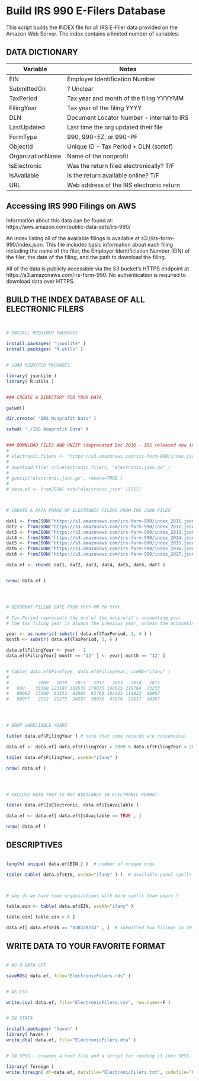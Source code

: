 # Build IRS 990 E-Filers Database

This script builds the INDEX file for all IRS E-Filer data provided on the Amazon Web Server. The index contains a limited number of variables:

## DATA DICTIONARY

Variable | Notes
---------|---------
EIN | Employer Identification Number
SubmittedOn | ? Unclear
TaxPeriod | Tax year and month of the filing YYYYMM
FilingYear | Tax year of the filing YYYY
DLN | Document Locator Number - internal to IRS
LastUpdated | Last time the org updated their file
FormType | 990, 990-EZ, or 990-PF
ObjectId | Unique ID - Tax Period + DLN (sortof)
OrganizationName | Name of the nonprofit
IsElectronic | Was the return filed electronically? T/F
IsAvailable | Is the return available online? T/F
URL | Web address of the IRS electronic return



## Accessing IRS 990 Filings on AWS

Information about this data can be found at:  https://aws.amazon.com/public-data-sets/irs-990/

An index listing all of the available filings is available at s3://irs-form-990/index.json. This file includes basic information about each filing including the name of the filer, the Employer Identificiation Number (EIN) of the filer, the date of the filing, and the path to download the filing.

All of the data is publicly accessible via the S3 bucket's HTTPS endpoint at https://s3.amazonaws.com/irs-form-990. No authentication is required to download data over HTTPS.





## BUILD THE INDEX DATABASE OF ALL ELECTRONIC FILERS


```R


# INSTALL REQUIRED PACKAGES

install.packages( "jsonlite" )
install.packages( "R.utils" )


# LOAD REQUIRED PACKAGES

library( jsonlite )
library( R.utils )


### CREATE A DIRECTORY FOR YOUR DATA

getwd()

dir.create( "IRS Nonprofit Data" )

setwd( "./IRS Nonprofit Data" )


### DOWNLOAD FILES AND UNZIP (deprecated Dec 2016 - IRS released new index files)
# 
# electronic.filers <- "https://s3.amazonaws.com/irs-form-990/index.json.gz"
# 
# download.file( url=electronic.filers, "electronic.json.gz" )
# 
# gunzip("electronic.json.gz", remove=TRUE )  
#
# data.ef <- fromJSON( txt="electronic.json" )[[1]]



# CREATE A DATA FRAME OF ELECTRONIC FILERS FROM IRS JSON FILES

dat1 <- fromJSON("https://s3.amazonaws.com/irs-form-990/index_2011.json")[[1]]
dat2 <- fromJSON("https://s3.amazonaws.com/irs-form-990/index_2012.json")[[1]]
dat3 <- fromJSON("https://s3.amazonaws.com/irs-form-990/index_2013.json")[[1]]
dat4 <- fromJSON("https://s3.amazonaws.com/irs-form-990/index_2014.json")[[1]]
dat5 <- fromJSON("https://s3.amazonaws.com/irs-form-990/index_2015.json")[[1]]
dat6 <- fromJSON("https://s3.amazonaws.com/irs-form-990/index_2016.json")[[1]]
dat6 <- fromJSON("https://s3.amazonaws.com/irs-form-990/index_2017.json")[[1]]

data.ef <- rbind( dat1, dat2, dat3, dat4, dat5, dat6, dat7 )


nrow( data.ef )




# REFORMAT FILING DATE FROM YYYY-MM TO YYYY

# Tax Period represents the end of the nonprofit's accounting year
# The tax filing year is always the previous year, unless the accounting year ends in December

year <- as.numeric( substr( data.ef$TaxPeriod, 1, 4 ) )
month <- substr( data.ef$TaxPeriod, 5, 6 )

data.ef$FilingYear <- year - 1
data.ef$FilingYear[ month == "12" ] <- year[ month == "12" ]


# table( data.ef$FormType, data.ef$FilingYear, useNA="ifany" )
#
#           2009   2010   2011   2012   2013   2014   2015
#   990    33360 123107 159539 179675 198615 215764  73233
#   990EZ  15500  63253  82066  93769 104425 114822  60967
#   990PF   2352  25275  34597  39936  45870  52617  34387




# DROP UNRELIABLE YEARS

table( data.ef$FilingYear ) # note that some records are nonsensical

data.ef <- data.ef[ data.ef$FilingYear > 2009 & data.ef$FilingYear < 2017 , ]

table( data.ef$FilingYear, useNA="ifany" )

nrow( data.ef )




# EXCLUDE DATA THAT IS NOT AVAILABLE IN ELECTRONIC FORMAT

table( data.ef$IsElectronic, data.ef$IsAvailable )

data.ef <- data.ef[ data.ef$IsAvailable == TRUE , ]

nrow( data.ef )


```





## DESCRIPTIVES


```R

length( unique( data.ef$EIN ) )  # number of unique orgs

table( table( data.ef$EIN, useNA="ifany" ) )  # available panel spells



# why do we have some organizations with more spells than years ?

table.ein <- table( data.ef$EIN, useNA="ifany" )

table.ein[ table.ein > 6 ]

data.ef[ data.ef$EIN == "830229733" , ]  # submitted two filings in 2013 


```







## WRITE DATA TO YOUR FAVORITE FORMAT


```R

# AS R DATA SET

saveRDS( data.ef, file="ElectronicFilers.rds" )


# AS CSV

write.csv( data.ef, file="ElectronicFilers.csv", row.names=F )


# IN STATA

install.packages( "haven" )
library( haven )
write_dta( data.ef, file="ElectronicFilers.dta" )


# IN SPSS - creates a text file and a script for reading it into SPSS

library( foreign )
write.foreign( df=data.ef, datafile="ElectronicFilers.txt", codefile="CodeToLoadDataInSPSS.txt", package="SPSS" )

```
